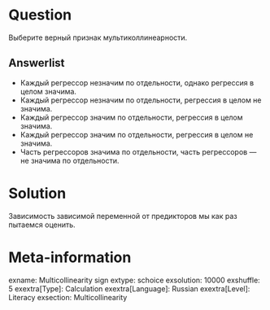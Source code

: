 Question
========

Выберите верный признак мультиколлинеарности. 

Answerlist
----------
* Каждый регрессор незначим по отдельности, однако регрессия в целом значима.
* Каждый регрессор незначим по отдельности, регрессия в целом не значима.
* Каждый регрессор значим по отдельности, регрессия в целом значима.
* Каждый регрессор значим по отдельности, регрессия в целом не значима.
* Часть регрессоров значима по отдельности, часть регрессоров — не значима по отдельности.


Solution
========

Зависимость зависимой переменной от предикторов мы как раз пытаемся оценить. 

Meta-information
================
exname: Multicollinearity sign
extype: schoice
exsolution: 10000
exshuffle: 5
exextra[Type]: Calculation
exextra[Language]: Russian
exextra[Level]: Literacy
exsection: Multicollinearity
